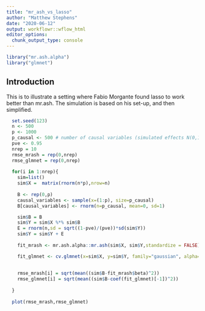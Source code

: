 ```yaml
---
title: "mr_ash_vs_lasso"
author: "Matthew Stephens"
date: "2020-06-12"
output: workflowr::wflow_html
editor_options:
  chunk_output_type: console
---
```


```r
library("mr.ash.alpha")
library("glmnet")
```

## Introduction

This is to illustrate a setting where Fabio Morgante found
lasso to work better than mr.ash. The simulation is based on
his set-up, and then simplified. 

```r
  set.seed(123)
  n <- 500
  p <- 1000
  p_causal <- 500 # number of causal variables (simulated effects N(0,1))
  pve <- 0.95
  nrep = 10
  rmse_mrash = rep(0,nrep)
  rmse_glmnet = rep(0,nrep)
  
  for(i in 1:nrep){
    sim=list()
    sim$X =  matrix(rnorm(n*p),nrow=n)
  
    B <- rep(0,p)
    causal_variables <- sample(x=(1:p), size=p_causal)
    B[causal_variables] <- rnorm(n=p_causal, mean=0, sd=1)

    sim$B = B
    sim$Y = sim$X %*% sim$B
    E = rnorm(n,sd = sqrt((1-pve)/(pve))*sd(sim$Y))
    sim$Y = sim$Y + E
  
    fit_mrash <- mr.ash.alpha::mr.ash(sim$X, sim$Y,standardize = FALSE)

    fit_glmnet <- cv.glmnet(x=sim$X, y=sim$Y, family="gaussian", alpha=1, standardize=FALSE)
  
   
    rmse_mrash[i] = sqrt(mean((sim$B-fit_mrash$beta)^2))
    rmse_glmnet[i] = sqrt(mean((sim$B-coef(fit_glmnet)[-1])^2))
    
  }
  
  plot(rmse_mrash,rmse_glmnet)
  
```



